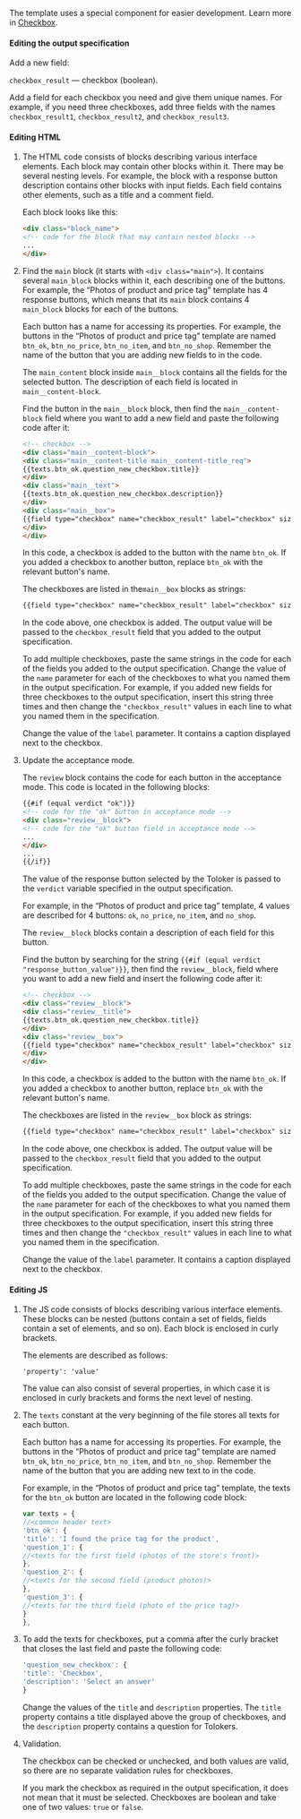 The template uses a special component for easier development. Learn more in [Checkbox](/docs-new/guide/t-components/checkboxes).

#### Editing the output specification

Add a new field:

`checkbox_result` — checkbox (boolean).

Add a field for each checkbox you need and give them unique names. For example, if you need three checkboxes, add three fields with the names `checkbox_result1`, `checkbox_result2`, and `checkbox_result3`.

#### Editing HTML

1. The HTML code consists of blocks describing various interface elements. Each block may contain other blocks within it. There may be several nesting levels. For example, the block with a response button description contains other blocks with input fields. Each field contains other elements, such as a title and a comment field.

    Each block looks like this:

    ```html
    <div class="block_name">
    <!-- code for the block that may contain nested blocks -->
    ...
    </div>
    ```

1. Find the `main` block (it starts with `<div class="main">`). It contains several `main_block` blocks within it, each describing one of the buttons. For example, the “Photos of product and price tag” template has 4 response buttons, which means that its `main` block contains 4 `main_block` blocks for each of the buttons.

    Each button has a name for accessing its properties. For example, the buttons in the “Photos of product and price tag” template are named `btn_ok`, `btn_no_price`, `btn_no_item`, and `btn_no_shop`. Remember the name of the button that you are adding new fields to in the code.

    The `main_content` block inside `main__block` contains all the fields for the selected button. The description of each field is located in `main__content-block`.

    Find the button in the `main__block` block, then find the `main__content-block` field where you want to add a new field and paste the following code after it:

    ```html
    <!-- checkbox -->
    <div class="main__content-block">
    <div class="main__content-title main__content-title_req">
    {{texts.btn_ok.question_new_checkbox.title}}
    </div>
    <div class="main__text">
    {{texts.btn_ok.question_new_checkbox.description}}
    </div>
    <div class="main__box">
    {{field type="checkbox" name="checkbox_result" label="checkbox" size="L"}}
    </div>
    </div>
    ```

    In this code, a checkbox is added to the button with the name `btn_ok`. If you added a checkbox to another button, replace `btn_ok` with the relevant button's name.

    The checkboxes are listed in the`main__box` blocks as strings:

    ```html
    {{field type="checkbox" name="checkbox_result" label="checkbox" size="L"}}
    ```

    In the code above, one checkbox is added. The output value will be passed to the `checkbox_result` field that you added to the output specification.

    To add multiple checkboxes, paste the same strings in the code for each of the fields you added to the output specification. Change the value of the `name` parameter for each of the checkboxes to what you named them in the output specification. For example, if you added new fields for three checkboxes to the output specification, insert this string three times and then change the `"checkbox_result"` values in each line to what you named them in the specification.

    Change the value of the `label` parameter. It contains a caption displayed next to the checkbox.

1. Update the acceptance mode.

    The `review` block contains the code for each button in the acceptance mode. This code is located in the following blocks:

    ```html
    {{#if (equal verdict "ok")}}
    <!-- code for the "ok" button in acceptance mode -->
    <div class="review__block">
    <!-- code for the "ok" button field in acceptance mode -->
    ...
    </div>
    ...
    {{/if}}
    ```

    The value of the response button selected by the Toloker is passed to the `verdict` variable specified in the output specification.

    For example, in the “Photos of product and price tag” template, 4 values are described for 4 buttons: `ok`, `no_price`, `no_item`, and `no_shop`.

    The `review__block` blocks contain a description of each field for this button.

    Find the button by searching for the string `{{#if (equal verdict "response_button_value")}}`, then find the `review__block`, field where you want to add a new field and insert the following code after it:

    ```html
    <!-- checkbox -->
    <div class="review__block">
    <div class="review__title">
    {{texts.btn_ok.question_new_checkbox.title}}
    </div>
    <div class="review__box">
    {{field type="checkbox" name="checkbox_result" label="checkbox" size="L"}}
    </div>
    </div>
    ```

    In this code, a checkbox is added to the button with the name `btn_ok`. If you added a checkbox to another button, replace `btn_ok` with the relevant button's name.

    The checkboxes are listed in the `review__box` block as strings:

    ```html
    {{field type="checkbox" name="checkbox_result" label="checkbox" size="L"}}
    ```

    In the code above, one checkbox is added. The output value will be passed to the `checkbox_result` field that you added to the output specification.

    To add multiple checkboxes, paste the same strings in the code for each of the fields you added to the output specification. Change the value of the `name` parameter for each of the checkboxes to what you named them in the output specification. For example, if you added new fields for three checkboxes to the output specification, insert this string three times and then change the `"checkbox_result"` values in each line to what you named them in the specification.

    Change the value of the `label` parameter. It contains a caption displayed next to the checkbox.

#### Editing JS

1. The JS code consists of blocks describing various interface elements. These blocks can be nested (buttons contain a set of fields, fields contain a set of elements, and so on). Each block is enclosed in curly brackets.

    The elements are described as follows:

    ```plaintext
    'property': 'value'
    ```

    The value can also consist of several properties, in which case it is enclosed in curly brackets and forms the next level of nesting.

1. The `texts` constant at the very beginning of the file stores all texts for each button.

    Each button has a name for accessing its properties. For example, the buttons in the “Photos of product and price tag” template are named `btn_ok`, `btn_no_price`, `btn_no_item`, and `btn_no_shop`. Remember the name of the button that you are adding new text to in the code.

    For example, in the “Photos of product and price tag” template, the texts for the `btn_ok` button are located in the following code block:

    ```javascript
    var texts = {
    //<common header text>
    'btn_ok': {
    'title': 'I found the price tag for the product',
    'question_1': {
    //<texts for the first field (photos of the store's front)>
    },
    'question_2': {
    //<texts for the second field (product photos)>
    },
    'question_3': {
    //<texts for the third field (photo of the price tag)>
    }
    },
    ```

1. To add the texts for checkboxes, put a comma after the curly bracket that closes the last field and paste the following code:

    ```javascript
    'question_new_checkbox': {
    'title': 'Checkbox',
    'description': 'Select an answer'
    }
    ```

    Change the values of the `title` and `description` properties. The `title` property contains a title displayed above the group of checkboxes, and the `description` property contains a question for Tolokers.

1. Validation.

    The checkbox can be checked or unchecked, and both values are valid, so there are no separate validation rules for checkboxes.

    <Note mode="note" title="Note">

    If you mark the checkbox as required in the output specification, it does not mean that it must be selected. Checkboxes are boolean and take one of two values: `true` or `false`.

    </Note>
